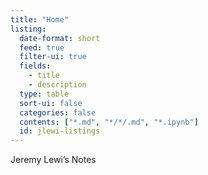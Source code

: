 ```yaml
---
title: "Home"
listing:
  date-format: short
  feed: true
  filter-ui: true
  fields:
    - title
    - description
  type: table
  sort-ui: false
  categories: false
  contents: ["*.md", "*/*/.md", "*.ipynb"]
  id: jlewi-listings
---
```


Jeremy Lewi's Notes

::: {#jlewi-listings}
:::
